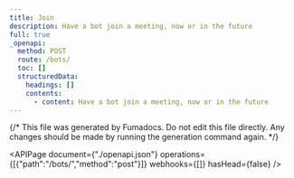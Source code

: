 ```yaml
---
title: Join
description: Have a bot join a meeting, now or in the future
full: true
_openapi:
  method: POST
  route: /bots/
  toc: []
  structuredData:
    headings: []
    contents:
      - content: Have a bot join a meeting, now or in the future
---
```


{/* This file was generated by Fumadocs.
Do not edit this file directly. Any changes should be made by running the generation command again. */}

<APIPage document={"./openapi.json"} operations={[{"path":"/bots/","method":"post"}]} webhooks={[]} hasHead={false} />